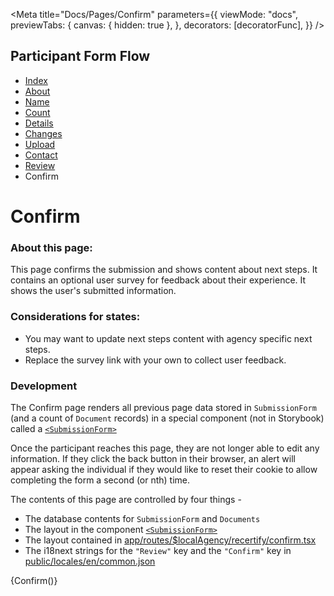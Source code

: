 
<Meta
  title="Docs/Pages/Confirm"
  parameters={{
    viewMode: "docs",
    previewTabs: {
      canvas: { hidden: true },
    },
    decorators: [decoratorFunc],
  }}
/>

## Participant Form Flow

<ul className="breadcrumb">
  <li>
    <a href="?path=/docs/docs-pages-index--index">Index</a>
  </li>
  <li>
    <a href="?path=/docs/docs-pages-about--about">About</a>
  </li>
  <li>
    <a href="?path=/docs/docs-pages-name--name">Name</a>
  </li>
  <li>
    <a href="?path=/docs/docs-pages-count--count">Count</a>
  </li>
  <li>
    <a href="?path=/docs/docs-pages-details--details">Details</a>
  </li>
  <li>
    <a href="?path=/docs/docs-pages-changes--changes">Changes</a>
  </li>
  <li>
    <a href="?path=/docs/docs-pages-upload--upload">Upload</a>
  </li>
  <li>
    <a href="?path=/docs/docs-pages-contact--contact">Contact</a>
  </li>
  <li>
    <a href="?path=/docs/docs-pages-review--review">Review</a>
  </li>
  <li>Confirm</li>
</ul>

# Confirm

### About this page:

This page confirms the submission and shows content about next steps. It contains an optional user survey for feedback about their experience. It shows the user's submitted information.

### Considerations for states:

- You may want to update next steps content with agency specific next steps.
- Replace the survey link with your own to collect user feedback.

### Development

The Confirm page renders all previous page data stored in `SubmissionForm` (and a count of `Document` records) in a special component (not in Storybook) called a [`<SubmissionForm>`](participant/app/components/SubmissionForm.tsx)

Once the participant reaches this page, they are not longer able to edit any information. If they click the back button in their browser, an alert will appear asking the individual if they would like to reset their cookie to allow completing the form a second (or nth) time.

The contents of this page are controlled by four things -

- The database contents for `SubmissionForm` and `Documents`
- The layout in the component [`<SubmissionForm>`](participant/app/components/SubmissionForm.tsx)
- The layout contained in [app/routes/$localAgency/recertify/confirm.tsx](participant/app/routes/%24localAgency/recertify/confirm.tsx)
- The i18next strings for the `"Review"` key and the `"Confirm"` key in [public/locales/en/common.json](locales/en/common.json)

<Canvas>
  <Story name="Confirm">{Confirm()}</Story>
</Canvas>
